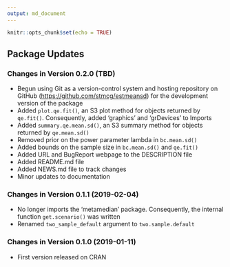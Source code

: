 ```yaml
---
output: md_document
---
```


```r
knitr::opts_chunk$set(echo = TRUE)
```

## Package Updates

### Changes in Version 0.2.0 (TBD)
*  Begun using Git as a version-control system and hosting repository on GitHub
   ([https://github.com/stmcg/estmeansd](https://github.com/stmcg/estmeansd)) 
   for the development version of the package
*  Added `plot.qe.fit()`, an S3 plot method for objects returned by `qe.fit()`. 
   Consequently, added 'graphics' and 'grDevices' to Imports
*  Added `summary.qe.mean.sd()`, an S3 summary method for objects returned by 
   `qe.mean.sd()`
*  Removed prior on the power parameter lambda in `bc.mean.sd()`
*  Added bounds on the sample size in `bc.mean.sd()` and `qe.fit()`
*  Added URL and BugReport webpage to the DESCRIPTION file
*  Added README.md file
*  Added NEWS.md file to track changes
*  Minor updates to documentation

### Changes in Version 0.1.1 (2019-02-04)
*  No longer imports the 'metamedian' package. Consequently, the internal 
   function `get.scenario()` was written
*  Renamed `two_sample_default` argument to `two.sample.default`

### Changes in Version 0.1.0 (2019-01-11)
*  First version released on CRAN

